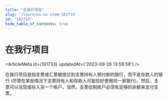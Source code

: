 ```yaml
---
title: "在我行项目"
slug: "/learn/on-us-item-101733"
id: "101733"
hide_table_of_contents: true
---
```



# 在我行项目

<ArticleMeta id={101733} updatedAt={'2023-09-26 13:58:58'} />
<div className='border-solid border-b border-t-0 my-4 border-[var(--ifm-color-gray-300)]' />

在我行项目是指支票或汇票被提交到支票持有人预付款的银行，而不是存款人的银行 (尽管在某些情况下支票持有人和存款人可能恰好使用同一家银行)。然后，支票可以兑现或存入另一个账户。当然，支票绘制账户必须有足够的余额来支付支票。

